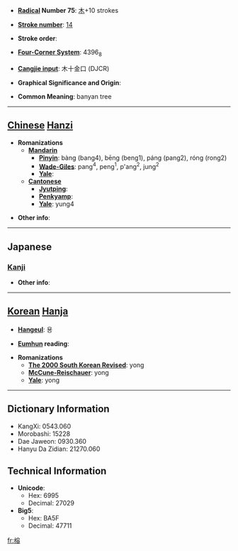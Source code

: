 * '''[[Wiktionary:Chinese radical index| Radical]] Number 75''': [[Wiktionary:Chinese radical index 木|木]]+10 strokes

* '''[[Wiktionary:Chinese total strokes index|Stroke number]]''': [[Wiktionary:Chinese total strokes index 14|14]]

* '''Stroke order''': 

* '''[[Wiktionary:Chinese four corner index|Four-Corner System]]''': 4396<sub>8</sub>

* '''[[Wiktionary:Chinese Cangjie index|Cangjie input]]''': 木十金口 (DJCR)

* '''Graphical Significance and Origin''': 

* '''Common Meaning''': banyan tree

----

== [[Chinese]] [[Hanzi]] ==

* '''Romanizations'''
** '''[[Mandarin]]'''
*** '''[[Pinyin]]''': bàng (bang4), bēng (beng1), páng (pang2), róng (rong2)
*** '''[[Wade-Giles]]''': pang<sup>4</sup>, peng<sup>1</sup>, p'ang<sup>2</sup>, jung<sup>2</sup>
*** '''[[Yale]]''': 
** '''[[Cantonese]]'''
*** '''[[Jyutping]]''':
*** '''[[Penkyamp]]''': 
*** '''[[Yale]]''': yung4

* '''Other info''': 

----

==Japanese==
===[[Kanji]]===
{{kanji|on readings=[[よう]] (yō)|kun readings=[[あこう]] (akou)}}

* '''Other info''':  

----

== [[Korean]] [[Hanja]] ==

* '''[[Hangeul]]''': 용

* '''[[Eumhun]] reading''': 

* '''Romanizations'''
** '''[[The 2000 South Korean Revised Romanization|The 2000 South Korean Revised]]''': yong
** '''[[McCune-Reischauer]]''': yong
** '''[[Yale]]''': yong

----

== Dictionary Information ==

* KangXi: 0543.060
* Morobashi: 15228
* Dae Jaweon: 0930.360
* Hanyu Da Zidian: 21270.060

== Technical Information ==

* '''Unicode''':
** Hex: 6995
** Decimal: 27029
* '''Big5''':
** Hex: BA5F
** Decimal: 47711

[[fr:榕]]